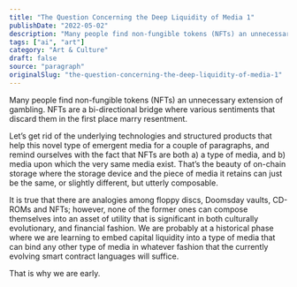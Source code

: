 ```yaml
---
title: "The Question Concerning the Deep Liquidity of Media 1"
publishDate: "2022-05-02"
description: "Many people find non-fungible tokens (NFTs) an unnecessary extension of gambling. NFTs are a bi-directional bridge where various sentiments that disc......"
tags: ["ai", "art"]
category: "Art & Culture"
draft: false
source: "paragraph"
originalSlug: "the-question-concerning-the-deep-liquidity-of-media-1"
---
```


Many people find non-fungible tokens (NFTs) an unnecessary extension of gambling. NFTs are a bi-directional bridge where various sentiments that discard them in the first place marry resentment.

Let’s get rid of the underlying technologies and structured products that help this novel type of emergent media for a couple of paragraphs, and remind ourselves with the fact that NFTs are both a) a type of media, and b) media upon which the very same media exist. That’s the beauty of on-chain storage where the storage device and the piece of media it retains can just be the same, or slightly different, but utterly composable.

It is true that there are analogies among floppy discs, Doomsday vaults, CD-ROMs and NFTs; however, none of the former ones can compose themselves into an asset of utility that is significant in both culturally evolutionary, and financial fashion. We are probably at a historical phase where we are learning to embed capital liquidity into a type of media that can bind any other type of media in whatever fashion that the currently evolving smart contract languages will suffice.

That is why we are early.